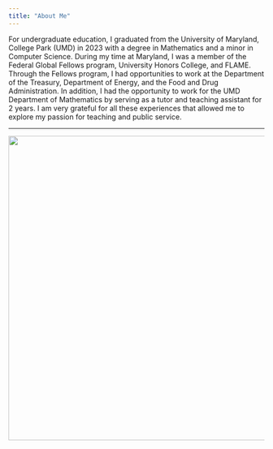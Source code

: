 ```yaml
---
title: "About Me"
---
```

For undergraduate education, I graduated from the University of Maryland, College Park (UMD) in 2023 with a degree in Mathematics and a minor in Computer Science. During my time at Maryland, I was a member of the Federal Global Fellows program, University Honors College, and FLAME. Through the Fellows program, I had opportunities to work at the Department of the Treasury, Department of Energy, and the Food and Drug Administration. In addition, I had the opportunity to work for the UMD Department of Mathematics by serving as a tutor and teaching assistant for 2 years. I am very grateful for all these experiences that allowed me to explore my passion for teaching and public service.

<!--- Some of my hobbies include running, biking, and art. My favorite art forms are charcoal and water color. Feel free to browse through some of my most recent works! --->
<hr>

<!---![](/Users/Xing-Jie Liang/Desktop/Photos/graduation_photo_1.jpg){text-align="center" width="600"}--->
<div style="text-align: center;">
  <!--- <img src="/Users/Xing-Jie Liang/Desktop/Photos/graduation_photo_1.jpg" width="600"> This code only works locally, can't be used along with github--->
    <img src="photos/graduation_photo_1.JPG" width="600">
</div>